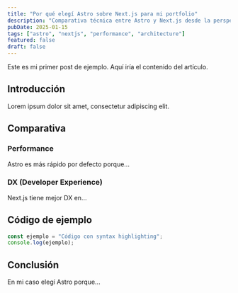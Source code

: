 ```yaml
---
title: "Por qué elegí Astro sobre Next.js para mi portfolio"
description: "Comparativa técnica entre Astro y Next.js desde la perspectiva de un senior frontend developer."
pubDate: 2025-01-15
tags: ["astro", "nextjs", "performance", "architecture"]
featured: false
draft: false
---
```


Este es mi primer post de ejemplo. Aquí iría el contenido del artículo.

## Introducción

Lorem ipsum dolor sit amet, consectetur adipiscing elit.

## Comparativa

### Performance

Astro es más rápido por defecto porque...

### DX (Developer Experience)

Next.js tiene mejor DX en...

## Código de ejemplo
```typescript
const ejemplo = "Código con syntax highlighting";
console.log(ejemplo);
```

## Conclusión

En mi caso elegí Astro porque...